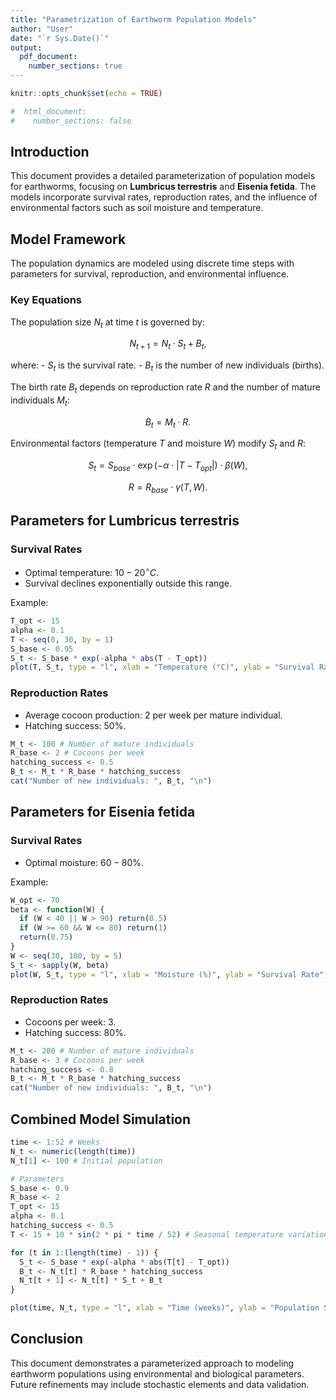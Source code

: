 ```yaml
---
title: "Parametrization of Earthworm Population Models"
author: "User"
date: "`r Sys.Date()`"
output:
  pdf_document:
    number_sections: true
---
```


```r
knitr::opts_chunk$set(echo = TRUE)

#  html_document:
#    number_sections: false

```

## Introduction
This document provides a detailed parameterization of population models for earthworms, focusing on **Lumbricus terrestris** and **Eisenia fetida**. The models incorporate survival rates, reproduction rates, and the influence of environmental factors such as soil moisture and temperature.

## Model Framework
The population dynamics are modeled using discrete time steps with parameters for survival, reproduction, and environmental influence.

### Key Equations
The population size $N_t$ at time $t$ is governed by:

$$
N_{t+1} = N_t \cdot S_t + B_t,
$$

where:
- $S_t$ is the survival rate.
- $B_t$ is the number of new individuals (births).

The birth rate $B_t$ depends on reproduction rate $R$ and the number of mature individuals $M_t$:

$$
B_t = M_t \cdot R.
$$

Environmental factors (temperature $T$ and moisture $W$) modify $S_t$ and $R$:

$$
S_t = S_{base} \cdot \exp\left(-\alpha \cdot |T - T_{opt}|\right) \cdot \beta(W),
$$

$$
R = R_{base} \cdot \gamma(T, W).
$$

## Parameters for Lumbricus terrestris

### Survival Rates
- Optimal temperature: $10-20^\circ C$.
- Survival declines exponentially outside this range.

Example:
```r
T_opt <- 15
alpha <- 0.1
T <- seq(0, 30, by = 1)
S_base <- 0.95
S_t <- S_base * exp(-alpha * abs(T - T_opt))
plot(T, S_t, type = "l", xlab = "Temperature (°C)", ylab = "Survival Rate", main = "Survival Rate vs Temperature")
```

### Reproduction Rates
- Average cocoon production: 2 per week per mature individual.
- Hatching success: 50%.

```r
M_t <- 100 # Number of mature individuals
R_base <- 2 # Cocoons per week
hatching_success <- 0.5
B_t <- M_t * R_base * hatching_success
cat("Number of new individuals: ", B_t, "\n")
```

## Parameters for Eisenia fetida

### Survival Rates
- Optimal moisture: $60-80\%$.

Example:
```r
W_opt <- 70
beta <- function(W) {
  if (W < 40 || W > 90) return(0.5)
  if (W >= 60 && W <= 80) return(1)
  return(0.75)
}
W <- seq(30, 100, by = 5)
S_t <- sapply(W, beta)
plot(W, S_t, type = "l", xlab = "Moisture (%)", ylab = "Survival Rate", main = "Survival Rate vs Moisture")
```

### Reproduction Rates
- Cocoons per week: 3.
- Hatching success: 80%.

```r
M_t <- 200 # Number of mature individuals
R_base <- 3 # Cocoons per week
hatching_success <- 0.8
B_t <- M_t * R_base * hatching_success
cat("Number of new individuals: ", B_t, "\n")
```

## Combined Model Simulation

```r
time <- 1:52 # Weeks
N_t <- numeric(length(time))
N_t[1] <- 100 # Initial population

# Parameters
S_base <- 0.9
R_base <- 2
T_opt <- 15
alpha <- 0.1
hatching_success <- 0.5
T <- 15 + 10 * sin(2 * pi * time / 52) # Seasonal temperature variation

for (t in 1:(length(time) - 1)) {
  S_t <- S_base * exp(-alpha * abs(T[t] - T_opt))
  B_t <- N_t[t] * R_base * hatching_success
  N_t[t + 1] <- N_t[t] * S_t + B_t
}

plot(time, N_t, type = "l", xlab = "Time (weeks)", ylab = "Population Size", main = "Population Dynamics")
```

## Conclusion
This document demonstrates a parameterized approach to modeling earthworm populations using environmental and biological parameters. Future refinements may include stochastic elements and data validation.
